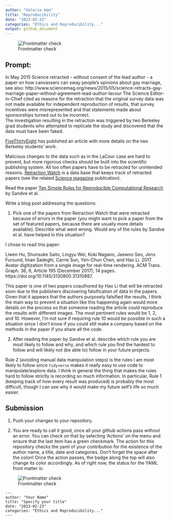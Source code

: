 ```yaml
---
author: "Valerie Han"
title: "Reproducibility"
date: "2023-02-23"
categories: "Ethics and Reproducibility..."
output: github_document
---
```



![Frontmatter check](../../actions/workflows/check-yaml.yaml/badge.svg)



## Prompt:

In May 2015 Science retracted - without consent of the lead author - a paper on  how canvassers can sway people's opinions about gay marriage, 
see also: http://www.sciencemag.org/news/2015/05/science-retracts-gay-marriage-paper-without-agreement-lead-author-lacour
The Science Editor-in-Chief cited as reasons for the retraction that the original survey data was not made available for independent reproduction of results, that survey incentives were misrepresented and that statements made about sponsorships turned out to be incorrect.<br>
The investigation resulting in the retraction was triggered by two  Berkeley grad students who attempted to replicate the study and discovered that the data must have been faked.
 
[FiveThirtyEight](https://fivethirtyeight.com/features/how-two-grad-students-uncovered-michael-lacour-fraud-and-a-way-to-change-opinions-on-transgender-rights/) has published an article with more details on the two Berkeley students' work.

Malicious changes to the data such as in the LaCour case are hard to prevent, but more rigorous checks should be built into the scientific publishing system. All too often papers have to be retracted for unintended reasons. [Retraction Watch](https://retractionwatch.com/) is a data base that keeps track of retracted papers (see the related [Science magazine](https://www.sciencemag.org/news/2018/10/what-massive-database-retracted-papers-reveals-about-science-publishing-s-death-penalty) publication). 

Read the paper [Ten Simple Rules for Reproducible Computational Research](https://journals.plos.org/ploscompbiol/article?id=10.1371/journal.pcbi.1003285) by Sandve et al.


Write a blog post addressing the questions: 

1. Pick one of the papers from Retraction Watch that were retracted because of errors in the paper (you might want to pick a paper from the set of featured papers, because there are usually more details available). Describe what went wrong. Would any of the rules by Sandve et al. have helped in this situation?

I chose to read this paper:

Liwen Hu, Shunsuke Saito, Lingyu Wei, Koki Nagano, Jaewoo Seo, Jens Fursund, Iman Sadeghi, Carrie Sun, Yen-Chun Chen, and Hao Li. 2017. Avatar digitization from a single image for real-time rendering. ACM Trans. Graph. 36, 6, Article 195 (December 2017), 14 pages. https://doi.org/10.1145/3130800.31310887.

This paper is one of two papers coauthored by Hao Li that will be retracted soon due to the publishers discovering falsification of data in the papers. Given that it appears that the authors purposely falsified the results, I think the main way to prevent a situation like this happening again would more details on the process so that someone reading the article could reproduce the results with different images. The most pertinent rules would be 1, 2, and 10. However, I'm not sure if requiring rule 10 would be possible in such a situation since I don't know if you could still make a company based on the methods in the paper if you share all the code. 




2. After reading the paper by Sandve et al. describe which rule you are most likely to follow and why, and which rule you find the hardest to follow and will likely not (be able to) follow in your future projects.

Rule 2 (avoiding manual data manipulation steps) is the rules I am most likely to follow since `tidyverse` makes it really easy to use code to manipulate/explore data. I think in general the thing that makes the rules hard to follow strictly is recording so much information. In particular, Rule 1 (keeping track of how every result was produced) is probably the most difficult, though I can see why it would make my future self's life so much easier.


## Submission

1. Push your changes to your repository. 

2. You are ready to call it good, once all your github actions pass without an error. You can check on that by selecting 'Actions' on the menu and ensure that the last item has a green checkmark. The action for this repository checks the yaml of your contribution for the existence of the author name, a title, date and categories. Don't forget the space after the colon!
Once the action passes, the badge along the top will also change its color accordingly. 
As of right now, the status for the YAML front matter is:


![Frontmatter check](../../actions/workflows/check-yaml.yaml/badge.svg)



```
---
author: "Your Name"
title: "Specify your title"
date: "2023-02-23"
categories: "Ethics and Reproducibility..."
---
```



